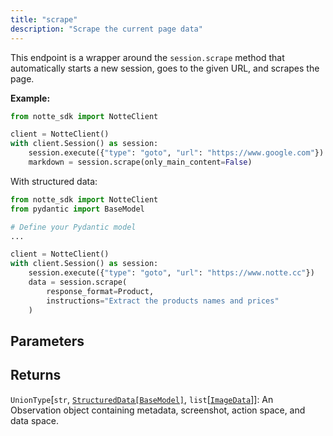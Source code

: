 ```yaml
---
title: "scrape"
description: "Scrape the current page data"
---
```




This endpoint is a wrapper around the `session.scrape` method that automatically starts a new session, goes to the given URL, and scrapes the page.

**Example:**
```python
from notte_sdk import NotteClient

client = NotteClient()
with client.Session() as session:
    session.execute({"type": "goto", "url": "https://www.google.com"})
    markdown = session.scrape(only_main_content=False)
```

With structured data:
```python
from notte_sdk import NotteClient
from pydantic import BaseModel

# Define your Pydantic model
...

client = NotteClient()
with client.Session() as session:
    session.execute({"type": "goto", "url": "https://www.notte.cc"})
    data = session.scrape(
        response_format=Product,
        instructions="Extract the products names and prices"
    )
```




## Parameters

<ParamField path="scrape_links" type="bool">
</ParamField>

<ParamField path="scrape_images" type="bool">
</ParamField>

<ParamField path="only_main_content" type="bool">
</ParamField>

<ParamField path="use_link_placeholders" type="bool">
</ParamField>

<ParamField path="ignored_tags" type="list">
</ParamField>

<ParamField path="only_images" type="bool">
</ParamField>

<ParamField path="response_format" type="type[pydantic.main.BaseModel] | None">
</ParamField>

<ParamField path="instructions" type="str | None">
</ParamField>

## Returns

`UnionType`[`str`, [`StructuredData[BaseModel]`](/sdk-reference/misc/structureddata), `list`[[`ImageData`](/sdk-reference/misc/imagedata)]]: An Observation object containing metadata, screenshot, action space, and data space.
